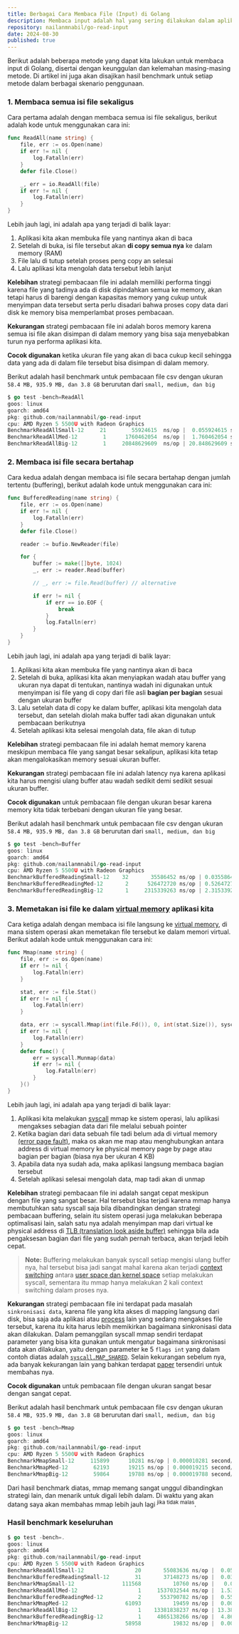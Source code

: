 ```yaml
---
title: Berbagai Cara Membaca File (Input) di Golang
description: Membaca input adalah hal yang sering dilakukan dalam aplikasi yang kita buat. Oleh karena itu, penting bagi kita untuk mengetahui berbagai cara yang dapat digunakan, sehingga kita bisa memilih metode yang paling tepat sesuai dengan kebutuhan aplikasi kita.
repository: nailanmnabil/go-read-input
date: 2024-08-30
published: true
---
```


Berikut adalah beberapa metode yang dapat kita lakukan untuk membaca input di Golang, disertai dengan keunggulan dan kelemahan masing-masing metode. Di artikel ini juga akan disajikan hasil benchmark untuk setiap metode dalam berbagai skenario penggunaan.

### 1. Membaca semua isi file sekaligus

Cara pertama adalah dengan membaca semua isi file sekaligus, berikut adalah kode untuk menggunakan cara ini:

```go
func ReadAll(name string) {
	file, err := os.Open(name)
	if err != nil {
		log.Fatalln(err)
	}
	defer file.Close()

	_, err = io.ReadAll(file)
	if err != nil {
		log.Fatalln(err)
	}
}
```

Lebih jauh lagi, ini adalah apa yang terjadi di balik layar:

1. Aplikasi kita akan membuka file yang nantinya akan di baca
2. Setelah di buka, isi file tersebut akan **di copy semua nya** ke dalam memory (RAM)
3. File lalu di tutup setelah proses peng copy an selesai
4. Lalu aplikasi kita mengolah data tersebut lebih lanjut

**Kelebihan** strategi pembacaan file ini adalah memiliki performa tinggi karena file yang tadinya ada di disk dipindahkan semua ke memory, akan tetapi harus di barengi dengan kapasitas memory yang cukup untuk menyimpan data tersebut serta perlu disadari bahwa proses copy data dari disk ke memory bisa memperlambat proses pembacaan.

**Kekurangan** strategi pembacaan file ini adalah boros memory karena semua isi file akan disimpan di dalam memory yang bisa saja menyebabkan turun nya performa aplikasi kita.

**Cocok digunakan** ketika ukuran file yang akan di baca cukup kecil sehingga data yang ada di dalam file tersebut bisa disimpan di dalam memory.

Berikut adalah hasil benchmark untuk pembacaan file csv dengan ukuran `58.4 MB, 935.9 MB, dan 3.8 GB` berurutan dari `small, medium, dan big`

```go
$ go test -bench=ReadAll
goos: linux
goarch: amd64
pkg: github.com/nailanmnabil/go-read-input
cpu: AMD Ryzen 5 5500U with Radeon Graphics
BenchmarkReadAllSmall-12     21        55924615  ns/op |  0.055924615 second/op |  58.4 MB | Small
BenchmarkReadAllMed-12        1      1760462054  ns/op |  1.760462054 second/op | 935.9 MB | Medium
BenchmarkReadAllBig-12        1     20848629609  ns/op | 20.848629609 second/op |   3.8 GB | Big
```

### 2. Membaca isi file secara bertahap

Cara kedua adalah dengan membaca isi file secara bertahap dengan jumlah tertentu (buffering), berikut adalah kode untuk menggunakan cara ini:

```go
func BufferedReading(name string) {
	file, err := os.Open(name)
	if err != nil {
		log.Fatalln(err)
	}
	defer file.Close()

	reader := bufio.NewReader(file)

	for {
		buffer := make([]byte, 1024)
		_, err := reader.Read(buffer)

		// _, err := file.Read(buffer) // alternative

		if err != nil {
			if err == io.EOF {
				break
			}
			log.Fatalln(err)
		}
	}
}
```

Lebih jauh lagi, ini adalah apa yang terjadi di balik layar:

1. Aplikasi kita akan membuka file yang nantinya akan di baca
2. Setelah di buka, aplikasi kita akan menyiapkan wadah atau buffer yang ukuran nya dapat di tentukan, nantinya wadah ini digunakan untuk menyimpan isi file yang di copy dari file asli **bagian per bagian** sesuai dengan ukuran buffer
3. Lalu setelah data di copy ke dalam buffer, aplikasi kita mengolah data tersebut, dan setelah diolah maka buffer tadi akan digunakan untuk pembacaan berikutnya
4. Setelah aplikasi kita selesai mengolah data, file akan di tutup

**Kelebihan** strategi pembacaan file ini adalah hemat memory karena meskipun membaca file yang sangat besar sekalipun, aplikasi kita tetap akan mengalokasikan memory sesuai ukuran buffer.

**Kekurangan** strategi pembacaan file ini adalah latency nya karena aplikasi kita harus mengisi ulang buffer atau wadah sedikit demi sedikit sesuai ukuran buffer.

**Cocok digunakan** untuk pembacaan file dengan ukuran besar karena memory kita tidak terbebani dengan ukuran file yang besar.

Berikut adalah hasil benchmark untuk pembacaan file csv dengan ukuran `58.4 MB, 935.9 MB, dan 3.8 GB` berurutan dari `small, medium, dan big`

```go
$ go test -bench=Buffer
goos: linux
goarch: amd64
pkg: github.com/nailanmnabil/go-read-input
cpu: AMD Ryzen 5 5500U with Radeon Graphics
BenchmarkBufferedReadingSmall-12    32       35586452 ns/op | 0.035586452 second/op |  58.4 MB | Small
BenchmarkBufferedReadingMed-12       2      526472720 ns/op | 0.526472720 second/op | 935.9 MB | Medium
BenchmarkBufferedReadingBig-12       1     2315339263 ns/op | 2.315339263 second/op |   3.8 GB | Big
```

### 3. Memetakan isi file ke dalam [virtual memory](https://id.wikipedia.org/wiki/Memori_virtual) aplikasi kita

Cara ketiga adalah dengan membaca isi file langsung ke [virtual memory](https://id.wikipedia.org/wiki/Memori_virtual), di mana sistem operasi akan memetakan file tersebut ke dalam memori virtual. Berikut adalah kode untuk menggunakan cara ini:

```go
func Mmap(name string) {
	file, err := os.Open(name)
	if err != nil {
		log.Fatalln(err)
	}

	stat, err := file.Stat()
	if err != nil {
		log.Fatalln(err)
	}

	data, err := syscall.Mmap(int(file.Fd()), 0, int(stat.Size()), syscall.PROT_READ, syscall.MAP_SHARED)
	if err != nil {
		log.Fatalln(err)
	}
	defer func() {
		err = syscall.Munmap(data)
		if err != nil {
			log.Fatalln(err)
		}
	}()
}
```

Lebih jauh lagi, ini adalah apa yang terjadi di balik layar:

1. Aplikasi kita melakukan [syscall](https://en.wikipedia.org/wiki/System_call) mmap ke sistem operasi, lalu aplikasi mengakses sebagian data dari file melalui sebuah pointer
2. Ketika bagian dari data sebuah file tadi belum ada di virtual memory [(error page fault)](https://en.wikipedia.org/wiki/Page_fault), maka os akan me map atau menghubungkan antara address di virtual memory ke physical memory page by page atau bagian per bagian (biasa nya ber ukuran 4 KB)
3. Apabila data nya sudah ada, maka aplikasi langsung membaca bagian tersebut
4. Setelah aplikasi selesai mengolah data, map tadi akan di unmap

**Kelebihan** strategi pembacaan file ini adalah sangat cepat meskipun dengan file yang sangat besar. Hal tersebut bisa terjadi karena mmap hanya membutuhkan satu syscall saja bila dibandingkan dengan strategi pembacaan buffering, selain itu sistem operasi juga melakukan beberapa optimalisasi lain, salah satu nya adalah menyimpan map dari virtual ke physical address di [TLB (translation look aside buffer)](https://en.wikipedia.org/wiki/Translation_lookaside_buffer) sehingga bila ada pengaksesan bagian dari file yang sudah pernah terbaca, akan terjadi lebih cepat.

> **Note:**
> Buffering melakukan banyak syscall setiap mengisi ulang buffer nya, hal tersebut bisa jadi sangat mahal karena akan terjadi [context switching](https://en.wikipedia.org/wiki/Context_switch) antara [user space dan kernel space](https://en.wikipedia.org/wiki/User_space_and_kernel_space) setiap melakukan syscall, sementara itu mmap hanya melakukan 2 kali context switching dalam proses nya.

**Kekurangan** strategi pembacaan file ini terdapat pada masalah `sinkronisasi data`, karena file yang kita akses di mapping langsung dari disk, bisa saja ada aplikasi atau [process](<https://en.wikipedia.org/wiki/Process_(computing)>) lain yang sedang mengakses file tersebut, karena itu kita harus lebih memikirkan bagaimana sinkronisasi data akan dilakukan. Dalam pemanggilan syscall mmap sendiri terdapat parameter yang bisa kita gunakan untuk mengatur bagaimana sinkronisasi data akan dilakukan, yaitu dengan parameter ke 5 `flags int` yang dalam contoh diatas adalah [`syscall.MAP_SHARED`](https://man7.org/linux/man-pages/man2/mmap.2.html). Selain kekurangan sebelum nya, ada banyak kekurangan lain yang bahkan terdapat [paper](https://db.cs.cmu.edu/papers/2022/cidr2022-p13-crotty.pdf) tersendiri untuk membahas nya.

**Cocok digunakan** untuk pembacaan file dengan ukuran sangat besar dengan sangat cepat.

Berikut adalah hasil benchmark untuk pembacaan file csv dengan ukuran `58.4 MB, 935.9 MB, dan 3.8 GB` berurutan dari `small, medium, dan big`

```go
$ go test -bench=Mmap
goos: linux
goarch: amd64
pkg: github.com/nailanmnabil/go-read-input
cpu: AMD Ryzen 5 5500U with Radeon Graphics
BenchmarkMmapSmall-12     115899      10281 ns/op | 0.000010281 second/op |  58.4 MB | Small
BenchmarkMmapMed-12        62193      19215 ns/op | 0.000019215 second/op | 935.9 MB | Medium
BenchmarkMmapBig-12        59864      19788 ns/op | 0.000019788 second/op |   3.8 GB | Big
```

Dari hasil benchmark diatas, mmap memang sangat unggul dibandingkan strategi lain, dan menarik untuk digali lebih dalam. Di waktu yang akan datang saya akan membahas mmap lebih jauh lagi <sup>jika tidak malas</sup>.

### Hasil benchmark keseluruhan

```go
$ go test -bench=.
goos: linux
goarch: amd64
pkg: github.com/nailanmnabil/go-read-input
cpu: AMD Ryzen 5 5500U with Radeon Graphics
BenchmarkReadAllSmall-12                20       55083636 ns/op |  0.055083636 second/op |  58.4 MB | Small
BenchmarkBufferedReadingSmall-12        31       37148273 ns/op |  0.037148273 second/op |  58.4 MB | Small
BenchmarkMmapSmall-12               111568          10760 ns/op |   0.00001076 second/op |  58.4 MB | Small
BenchmarkReadAllMed-12                   1     1537032544 ns/op |  1.537032544 second/op | 935.9 MB | Medium
BenchmarkBufferedReadingMed-12           2      553790782 ns/op |  0.553790782 second/op | 935.9 MB | Medium
BenchmarkMmapMed-12                  61093          19459 ns/op |  0.000019459 second/op | 935.9 MB | Medium
BenchmarkReadAllBig-12                   1    13381838237 ns/op | 13.381838237 second/op |   3.8 GB | Big
BenchmarkBufferedReadingBig-12           1     4865138266 ns/op |  4.865138266 second/op |   3.8 GB | Big
BenchmarkMmapBig-12                  58958          19832 ns/op |  0.000019832 second/op |   3.8 GB | Big
```
